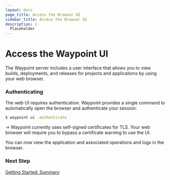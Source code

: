 ```yaml
---
layout: docs
page_title: Access the Browser UI
sidebar_title: Access the Browser UI
description: |-
  Placeholder
---
```


# Access the Waypoint UI

The Waypoint server includes a user interface that allows you to view
builds, deployments, and releases for projects and applications by using your web browser.

### Authenticating

The web UI requires authentication. Waypoint provides a single
command to automatically open the browser and authenticate your session:

```bash
$ waypoint ui -authenticate
```

-> Waypoint currently uses self-signed certificates for TLS. Your web browser
will require you to bypass a certificate warning to use the UI.

You can now view the application and associated operations and logs in the browser.

### Next Step

[Getting Started: Summary](/docs/getting-started/docker-example-app/summary)
